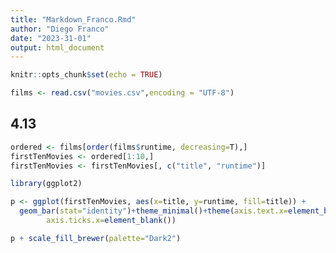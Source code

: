 ```yaml
---
title: "Markdown_Franco.Rmd"
author: "Diego Franco"
date: "2023-31-01"
output: html_document
---
```


```r
knitr::opts_chunk$set(echo = TRUE)
```
```r
films <- read.csv("movies.csv",encoding = "UTF-8")
```

## 4.13 

```r
ordered <- films[order(films$runtime, decreasing=T),]
firstTenMovies <- ordered[1:10,]
firstTenMovies <- firstTenMovies[, c("title", "runtime")]

library(ggplot2)

p <- ggplot(firstTenMovies, aes(x=title, y=runtime, fill=title)) +
  geom_bar(stat="identity")+theme_minimal()+theme(axis.text.x=element_blank(),
        axis.ticks.x=element_blank())

p + scale_fill_brewer(palette="Dark2")
```
